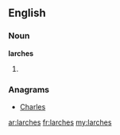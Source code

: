 ==English==

===Noun===
'''larches'''

# {{plural of|[[larch]]}}

===Anagrams===
* [[Charles#English|Charles]]

[[ar:larches]]
[[fr:larches]]
[[my:larches]]